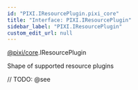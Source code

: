 ```yaml
---
id: "PIXI.IResourcePlugin.pixi_core"
title: "Interface: PIXI.IResourcePlugin"
sidebar_label: "PIXI.IResourcePlugin"
custom_edit_url: null
---
```


[@pixi/core](../modules/pixi_core).IResourcePlugin


Shape of supported resource plugins



// TODO: @see

        








  